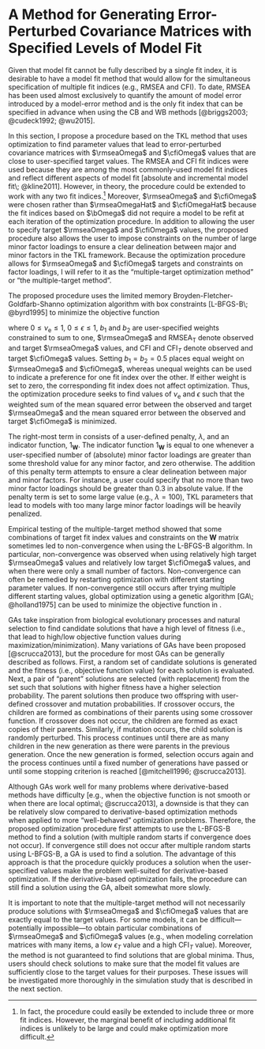 
# A Method for Generating Error-Perturbed Covariance Matrices with Specified Levels of Model Fit

Given that model fit cannot be fully described by a single fit index, it is desirable to have a model fit method that would allow for the simultaneous specification of multiple fit indices (e.g., RMSEA and CFI). To date, RMSEA has been used almost exclusively to quantify the amount of model error introduced by a model-error method and is the only fit index that can be specified in advance when using the CB and WB methods [@briggs2003; @cudeck1992; @wu2015]. 

In this section, I propose a procedure based on the TKL method that uses optimization to find parameter values that lead to error-perturbed covariance matrices with $\rmseaOmega$ and $\cfiOmega$ values that are close to user-specified target values. The RMSEA and CFI fit indices were used because they are among the most commonly-used model fit indices and reflect different aspects of model fit [absolute and incremental model fit\; @kline2011]. However, in theory, the procedure could be extended to work with any two fit indices.[^more-than-two] Moreover, $\rmseaOmega$ and $\cfiOmega$ were chosen rather than $\rmseaOmegaHat$ and $\cfiOmegaHat$ because the fit indices based on $\bOmega$ did not require a model to be refit at each iteration of the optimization procedure. In addition to allowing the user to specify target $\rmseaOmega$ and $\cfiOmega$ values, the proposed procedure also allows the user to impose constraints on the number of large minor factor loadings to ensure a clear delineation between major and minor factors in the TKL framework. Because the optimization procedure allows for $\rmseaOmega$ and $\cfiOmega$ targets and constraints on factor loadings, I will refer to it as the "multiple-target optimization method" or "the multiple-target method".

[^more-than-two]: In fact, the procedure could easily be extended to include three or more fit indices. However, the marginal benefit of including additional fit indices is unlikely to be large and could make optimization more difficult.

The proposed procedure uses the limited memory Broyden-Fletcher-Goldfarb-Shanno optimization algorithm with box constraints [L-BFGS-B\; @byrd1995] to minimize the objective function

\begin{equation}
G(\nu_\textrm{e}, \epsilon) = b_1 \frac{\left[ \rmseaOmega - \textrm{RMSEA}_{\textrm{T}} \right]^2}{\textrm{RMSEA}_{\textrm{T}}^2} + b_2 \frac{\left[ \cfiOmega - \textrm{CFI}_{\textrm{T}} \right]^2}{\left( 1 - \textrm{CFI}_{\textrm{T}} \right)^2} + 1_{\mathbf{W}} \lambda,
(\#eq:rmsea-cfi-obj-function)
\end{equation}

\noindent where $0 \leq \nu_\textrm{e} \leq 1$, $0 \leq \epsilon \leq 1$, $b_1$ and $b_2$ are user-specified weights constrained to sum to one, $\rmseaOmega$ and $\textrm{RMSEA}_{\textrm{T}}$ denote observed and target $\rmseaOmega$ values, and CFI and $\textrm{CFI}_T$ denote observed and target $\cfiOmega$ values. Setting $b_1 = b_2 = 0.5$ places equal weight on $\rmseaOmega$ and $\cfiOmega$, whereas unequal weights can be used to indicate a preference for one fit index over the other. If either weight is set to zero, the corresponding fit index does not affect optimization. Thus, the optimization procedure seeks to find values of $\nu_\textrm{e}$ and $\epsilon$ such that the weighted sum of the mean squared error between the observed and target $\rmseaOmega$ and the mean squared error between the observed and target $\cfiOmega$ is minimized.

The right-most term in \autoref{eq:rmsea-cfi-obj-function} consists of a user-defined penalty, $\lambda$, and an indicator function, $1_{\mathbf{W}}$. The indicator function $1_{\mathbf{W}}$ is equal to one whenever a user-specified number of (absolute) minor factor loadings are greater than some threshold value for any minor factor, and zero otherwise. The addition of this penalty term attempts to ensure a clear delineation between major and minor factors. For instance, a user could specify that no more than two minor factor loadings should be greater than 0.3 in absolute value. If the penalty term is set to some large value (e.g., $\lambda = 100$), TKL parameters that lead to models with too many large minor factor loadings will be heavily penalized. 

Empirical testing of the multiple-target method showed that some combinations of target fit index values and constraints on the $\mathbf{W}$ matrix sometimes led to non-convergence when using the L-BFGS-B algorithm. In particular, non-convergence was observed when using relatively high target $\rmseaOmega$ values and relatively low target $\cfiOmega$ values, and when there were only a small number of factors. Non-convergence can often be remedied by restarting optimization with different starting parameter values. If non-convergence still occurs after trying multiple different starting values, global optimization using a genetic algorithm [GA\; @holland1975] can be used to minimize the objective function in \autoref{eq:rmsea-cfi-obj-function}. 

GAs take inspiration from biological evolutionary processes and natural selection to find candidate solutions that have a high level of fitness (i.e., that lead to high/low objective function values during maximization/minimization). Many variations of GAs have been proposed [@scrucca2013], but the procedure for most GAs can be generally described as follows. First, a random set of candidate solutions is generated and the fitness (i.e., objective function value) for each solution is evaluated. Next, a pair of "parent" solutions are selected (with replacement) from the set such that solutions with higher fitness have a higher selection probability. The parent solutions then produce two offspring with user-defined crossover and mutation probabilities. If crossover occurs, the children are formed as combinations of their parents using some crossover function. If crossover does not occur, the children are formed as exact copies of their parents. Similarly, if mutation occurs, the child solution is randomly perturbed. This process continues until there are as many children in the new generation as there were parents in the previous generation. Once the new generation is formed, selection occurs again and the process continues until a fixed number of generations have passed or until some stopping criterion is reached [@mitchell1996; @scrucca2013].

Although GAs work well for many problems where derivative-based methods have difficulty [e.g., when the objective function is not smooth or when there are local optima\; @scrucca2013], a downside is that they can be relatively slow compared to derivative-based optimization methods when applied to more "well-behaved" optimization problems. Therefore, the proposed optimization procedure first attempts to use the L-BFGS-B method to find a solution (with multiple random starts if convergence does not occur). If convergence still does not occur after multiple random starts using L-BFGS-B, a GA is used to find a solution. The advantage of this approach is that the procedure quickly produces a solution when the user-specified values make the problem well-suited for derivative-based optimization. If the derivative-based optimization fails, the procedure can still find a solution using the GA, albeit somewhat more slowly.

It is important to note that the multiple-target method will not necessarily produce solutions with $\rmseaOmega$ and $\cfiOmega$ values that are exactly equal to the target values. For some models, it can be difficult---potentially impossible---to obtain particular combinations of $\rmseaOmega$ and $\cfiOmega$ values (e.g., when modeling correlation matrices with many items, a low $\epsilon_T$ value and a high $\textrm{CFI}_T$ value). Moreover, the method is not guaranteed to find solutions that are global minima. Thus, users should check solutions to make sure that the model fit values are sufficiently close to the target values for their purposes. These issues will be investigated more thoroughly in the simulation study that is described in the next section.
